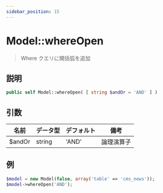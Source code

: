 ```yaml
---
sidebar_position: 15
---
```


# Model::whereOpen

> Where クエリに開括弧を追加

## 説明

```php
public self Model::whereOpen( [ string $andOr = 'AND' ] )
```

## 引数

| 名前   | データ型 | デフォルト | 備考       |
| ------ | -------- | ---------- | ---------- |
| $andOr | string   | 'AND'      | 論理演算子 |

## 例

```php title="Controller"
$model = new Model(false, array('table' => 'cms_news'));
$model->whereOpen('AND');
```

